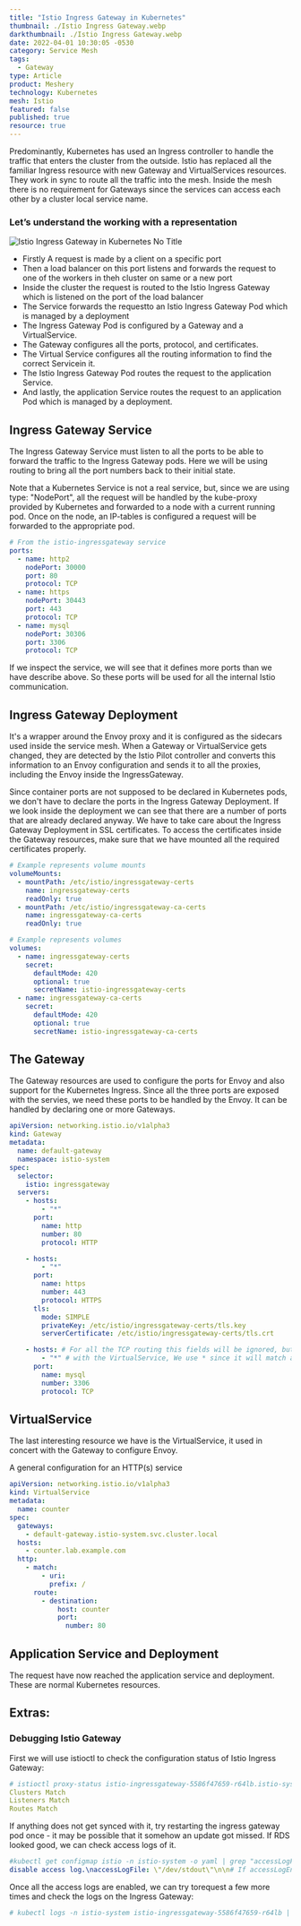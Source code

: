 ```yaml
---
title: "Istio Ingress Gateway in Kubernetes"
thumbnail: ./Istio Ingress Gateway.webp
darkthumbnail: ./Istio Ingress Gateway.webp
date: 2022-04-01 10:30:05 -0530
category: Service Mesh
tags:
  - Gateway
type: Article
product: Meshery
technology: Kubernetes
mesh: Istio
featured: false
published: true
resource: true
---
```



<ResourcesWrapper>

<p>
  Predominantly, Kubernetes has used an Ingress controller to handle the traffic that enters the
  cluster from the outside. Istio has replaced all the familiar Ingress resource with new Gateway
  and VirtualServices resources. They work in sync to route all the traffic into the mesh. Inside
  the mesh there is no requirement for Gateways since the services can access each other by a
  cluster local service name.
</p>
<h3>Let’s understand the working with a representation</h3>
<p>
  <img src={Rep} align="center" alt="Istio Ingress Gateway in Kubernetes No Title" />
</p>
<p>
  <ul>
    <li>Firstly A request is made by a client on a specific port</li>
    <li>
      Then a load balancer on this port listens and forwards the request to one of the workers in
      theh cluster on same or a new port
    </li>
    <li>
      Inside the cluster the request is routed to the Istio Ingress Gateway which is listened on the
      port of the load balancer
    </li>
    <li>
      The Service forwards the requestto an Istio Ingress Gateway Pod which is managed by a
      deployment
    </li>
    <li>The Ingress Gateway Pod is configured by a Gateway and a VirtualService.</li>
    <li>The Gateway configures all the ports, protocol, and certificates.</li>
    <li>
      The Virtual Service configures all the routing information to find the correct Servicein it.
    </li>
    <li>The Istio Ingress Gateway Pod routes the request to the application Service.</li>
    <li>
      And lastly, the application Service routes the request to an application Pod which is managed
      by a deployment.
    </li>
  </ul>
</p>
<ul></ul>

<h2>Ingress Gateway Service</h2>

<p>
  The Ingress Gateway Service must listen to all the ports to be able to forward the traffic to the
  Ingress Gateway pods. Here we will be using routing to bring all the port numbers back to their
  initial state.
</p>

<p>
  Note that a Kubernetes Service is not a real service, but, since we are using type: "NodePort",
  all the request will be handled by the kube-proxy provided by Kubernetes and forwarded to a node
  with a current running pod. Once on the node, an IP-tables is configured a request will be
  forwarded to the appropriate pod.
</p>

```yaml
# From the istio-ingressgateway service
ports:
  - name: http2
    nodePort: 30000
    port: 80
    protocol: TCP
  - name: https
    nodePort: 30443
    port: 443
    protocol: TCP
  - name: mysql
    nodePort: 30306
    port: 3306
    protocol: TCP
```

<p>
  If we inspect the service, we will see that it defines more ports than we have describe above. So
  these ports will be used for all the internal Istio communication.
</p>

<h2>Ingress Gateway Deployment</h2>

<p>
  It's a wrapper around the Envoy proxy and it is configured as the sidecars used inside the service
  mesh. When a Gateway or VirtualService gets changed, they are detected by the Istio Pilot
  controller and converts this information to an Envoy configuration and sends it to all the
  proxies, including the Envoy inside the IngressGateway.
</p>

<p>
  Since container ports are not supposed to be declared in Kubernetes pods, we don't have to declare
  the ports in the Ingress Gateway Deployment. If we look inside the deployment we can see that
  there are a number of ports that are already declared anyway. We have to take care about the
  Ingress Gateway Deployment in SSL certificates. To access the certificates inside the Gateway
  resources, make sure that we have mounted all the required certificates properly.
</p>

```yaml
# Example represents volume mounts
volumeMounts:
  - mountPath: /etc/istio/ingressgateway-certs
    name: ingressgateway-certs
    readOnly: true
  - mountPath: /etc/istio/ingressgateway-ca-certs
    name: ingressgateway-ca-certs
    readOnly: true

# Example represents volumes
volumes:
  - name: ingressgateway-certs
    secret:
      defaultMode: 420
      optional: true
      secretName: istio-ingressgateway-certs
  - name: ingressgateway-ca-certs
    secret:
      defaultMode: 420
      optional: true
      secretName: istio-ingressgateway-ca-certs
```

<h2>The Gateway</h2>

<p>
  The Gateway resources are used to configure the ports for Envoy and also support for the
  Kubernetes Ingress. Since all the three ports are exposed with the servies, we need these ports to
  be handled by the Envoy. It can be handled by declaring one or more Gateways.
</p>

```yaml
apiVersion: networking.istio.io/v1alpha3
kind: Gateway
metadata:
  name: default-gateway
  namespace: istio-system
spec:
  selector:
    istio: ingressgateway
  servers:
    - hosts:
        - "*"
      port:
        name: http
        number: 80
        protocol: HTTP

    - hosts:
        - "*"
      port:
        name: https
        number: 443
        protocol: HTTPS
      tls:
        mode: SIMPLE
        privateKey: /etc/istio/ingressgateway-certs/tls.key
        serverCertificate: /etc/istio/ingressgateway-certs/tls.crt

    - hosts: # For all the TCP routing this fields will be ignored, but it will be matched
        - "*" # with the VirtualService, We use * since it will match anything.
      port:
        name: mysql
        number: 3306
        protocol: TCP
```

<h2>VirtualService</h2>
<p>
  The last interesting resource we have is the VirtualService, it used in concert with the Gateway
  to configure Envoy.
</p>
<p>A general configuration for an HTTP(s) service</p>

```yaml
apiVersion: networking.istio.io/v1alpha3
kind: VirtualService
metadata:
  name: counter
spec:
  gateways:
    - default-gateway.istio-system.svc.cluster.local
  hosts:
    - counter.lab.example.com
  http:
    - match:
        - uri:
          prefix: /
      route:
        - destination:
            host: counter
            port:
              number: 80
```

<h2>Application Service and Deployment</h2>
<p>
  The request have now reached the application service and deployment. These are normal Kubernetes
  resources.
</p>

<h2>Extras:</h2>

<h3>Debugging Istio Gateway</h3>
<p>First we will use istioctl to check the configuration status of Istio Ingress Gateway:</p>

```yaml
# istioctl proxy-status istio-ingressgateway-5586f47659-r64lb.istio-system
Clusters Match
Listeners Match
Routes Match
```

<p>
  If anything does not get synced with it, try restarting the ingress gateway pod once - it may be
  possible that it somehow an update got missed. If RDS looked good, we can check access logs of it.
</p>

```yaml
#kubectl get configmap istio -n istio-system -o yaml | grep "accessLogFile: "
disable access log.\naccessLogFile: \"/dev/stdout\"\n\n# If accessLogEncoding
```

<p>
  Once all the access logs are enabled, we can try torequest a few more times and check the logs on
  the Ingress Gateway:
</p>

```yaml
# kubectl logs -n istio-system istio-ingressgateway-5586f47659-r64lb | grep -v deprecated
```

</ResourcesWrapper>
